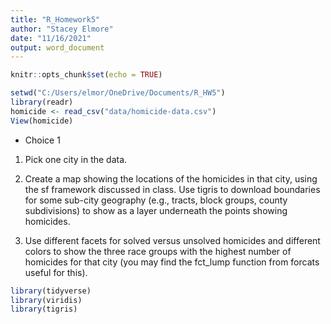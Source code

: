 ```yaml
---
title: "R_Homework5"
author: "Stacey Elmore"
date: "11/16/2021"
output: word_document
---
```


```r
knitr::opts_chunk$set(echo = TRUE)
```

```r
setwd("C:/Users/elmor/OneDrive/Documents/R_HW5")
library(readr)
homicide <- read_csv("data/homicide-data.csv")
View(homicide)
```

- Choice 1

1. Pick one city in the data.

2. Create a map showing the locations of the homicides in that city, using the sf framework discussed in class. Use tigris to download boundaries for some sub-city geography (e.g., tracts, block groups, county subdivisions) to show as a layer underneath the points showing homicides. 

3. Use different facets for solved versus unsolved homicides and different colors to show the three race groups with the highest number of homicides for that city (you may find the fct_lump function from forcats useful for this).

```r
library(tidyverse)
library(viridis)
library(tigris)



```